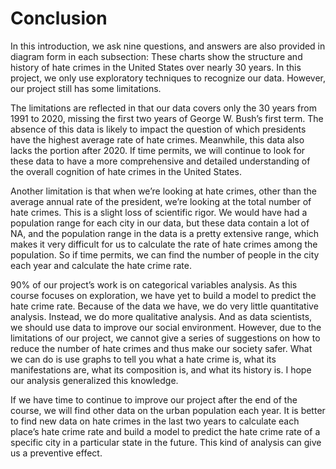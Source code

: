 # Conclusion

In this introduction, we ask nine questions, and answers are also provided in diagram form in each subsection: These charts show the structure and history of hate crimes in the United States over nearly 30 years. In this project, we only use exploratory techniques to recognize our data. However, our project still has some limitations.

The limitations are reflected in that our data covers only the 30 years from 1991 to 2020, missing the first two years of George W. Bush's first term. The absence of this data is likely to impact the question of which presidents have the highest average rate of hate crimes. Meanwhile, this data also lacks the portion after 2020. If time permits, we will continue to look for these data to have a more comprehensive and detailed understanding of the overall cognition of hate crimes in the United States.

Another limitation is that when we're looking at hate crimes, other than the average annual rate of the president, we're looking at the total number of hate crimes. This is a slight loss of scientific rigor. We would have had a population range for each city in our data, but these data contain a lot of NA, and the population range in the data is a pretty extensive range, which makes it very difficult for us to calculate the rate of hate crimes among the population. So if time permits, we can find the number of people in the city each year and calculate the hate crime rate.

90% of our project's work is on categorical variables analysis. As this course focuses on exploration, we have yet to build a model to predict the hate crime rate. Because of the data we have, we do very little quantitative analysis. Instead, we do more qualitative analysis. And as data scientists, we should use data to improve our social environment. However, due to the limitations of our project, we cannot give a series of suggestions on how to reduce the number of hate crimes and thus make our society safer. What we can do is use graphs to tell you what a hate crime is, what its manifestations are, what its composition is, and what its history is. I hope our analysis generalized this knowledge.

If we have time to continue to improve our project after the end of the course, we will find other data on the urban population each year. It is better to find new data on hate crimes in the last two years to calculate each place's hate crime rate and build a model to predict the hate crime rate of a specific city in a particular state in the future. This kind of analysis can give us a preventive effect.
